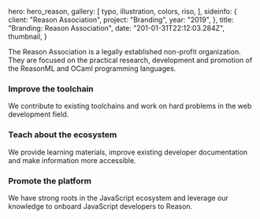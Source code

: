 





  hero: hero_reason,
  gallery: [
    typo,
    illustration,
    colors,
    riso,
  ],
  sideinfo: {
    client: "Reason Association",
    project: "Branding",
    year: "2019",
  },
  title: "Branding: Reason Association",
  date: "201-01-31T22:12:03.284Z",
  thumbnail,
}

The Reason Association is a legally established non-profit organization. 
They are focused on the practical research, development and promotion of the 
ReasonML and OCaml programming languages.

### Improve the toolchain

We contribute to existing toolchains and work on hard problems in the web development field.

### Teach about the ecosystem

We provide learning materials, improve existing developer documentation and make information more accessible.

### Promote the platform

We have strong roots in the JavaScript ecosystem and leverage our knowledge to onboard JavaScript developers to Reason.